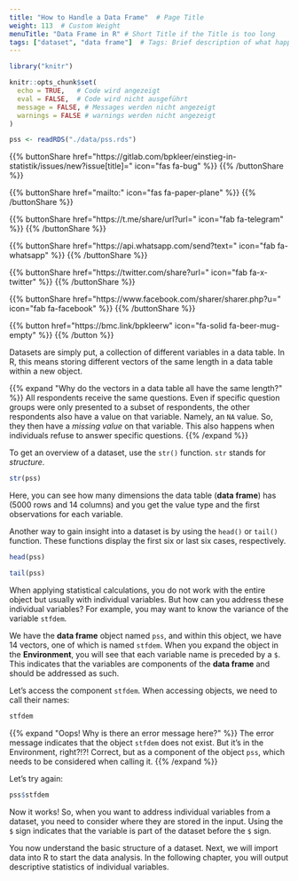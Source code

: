 ```yaml
---
title: "How to Handle a Data Frame"  # Page Title
weight: 113  # Custom Weight 
menuTitle: "Data Frame in R" # Short Title if the Title is too long
tags: ["dataset", "data frame"]  # Tags: Brief description of what happens on the page
---
```


```r
library("knitr")

knitr::opts_chunk$set(
  echo = TRUE,   # Code wird angezeigt
  eval = FALSE,  # Code wird nicht ausgeführt
  message = FALSE, # Messages werden nicht angezeigt
  warnings = FALSE # warnings werden nicht angezeigt
)

pss <- readRDS("./data/pss.rds")   
```

{{% buttonShare href=\"https\:\/\/gitlab.com\/bpkleer\/einstieg-in-statistik\/issues\/new?issue[title]=\" icon=\"fas fa-bug\" %}} {{% /buttonShare %}} 

{{% buttonShare href=\"mailto\:\" icon=\"fas fa-paper-plane\" %}} {{% /buttonShare %}}

{{% buttonShare href=\"https\:\/\/t.me\/share\/url?url=\" icon=\"fab fa-telegram\" %}} {{% /buttonShare %}}

{{% buttonShare href=\"https\:\/\/api.whatsapp.com\/send?text=\" icon=\"fab fa-whatsapp\" %}} {{% /buttonShare %}}

{{% buttonShare href=\"https\:\/\/twitter.com\/share?url=\" icon=\"fab fa-x-twitter\" %}} {{% /buttonShare %}}

{{% buttonShare href=\"https\:\/\/www.facebook.com\/sharer\/sharer.php?u=\" icon=\"fab fa-facebook\" %}} {{% /buttonShare %}}

{{% button href=\"https\:\/\/bmc.link\/bpkleerw\" icon=\"fa-solid fa-beer-mug-empty\" %}} {{% /button %}}

Datasets are simply put, a collection of different variables in a data table. In R, this means storing different vectors of the same length in a data table within a new object.

{{% expand \"Why do the vectors in a data table all have the same length?\" %}}
All respondents receive the same questions. Even if specific question groups were only presented to a subset of respondents, the other respondents also have a value on that variable. Namely, an `NA` value. So, they then have a *missing value* on that variable. This also happens when individuals refuse to answer specific questions.
{{% /expand %}}

To get an overview of a dataset, use the `str()` function. `str` stands for *structure*.

```r
str(pss)
```

Here, you can see how many dimensions the data table (**data frame**) has (5000 rows and 14 columns) and you get the value type and the first observations for each variable.

Another way to gain insight into a dataset is by using the `head()` or `tail()` function. These functions display the first six or last six cases, respectively.

```r
head(pss)
```

```r
tail(pss)
```

When applying statistical calculations, you do not work with the entire object but usually with individual variables. But how can you address these individual variables? For example, you may want to know the variance of the variable `stfdem`.

We have the **data frame** object named `pss`, and within this object, we have 14 vectors, one of which is named `stfdem`. When you expand the object in the **Environment**, you will see that each variable name is preceded by a `$`. This indicates that the variables are components of the **data frame** and should be addressed as such.

Let's access the component `stfdem`. When accessing objects, we need to call their names:

```r
stfdem
```

{{% expand \"Oops! Why is there an error message here?\" %}}
The error message indicates that the object `stfdem` does not exist. But it's in the Environment, right?!?! Correct, but as a component of the object `pss`, which needs to be considered when calling it.
{{% /expand %}}

Let's try again:
```r
pss$stfdem
```

Now it works! So, when you want to address individual variables from a dataset, you need to consider where they are stored in the input. Using the `$` sign indicates that the variable is part of the dataset before the `$` sign.

You now understand the basic structure of a dataset. Next, we will import data into R to start the data analysis. In the following chapter, you will output descriptive statistics of individual variables.
